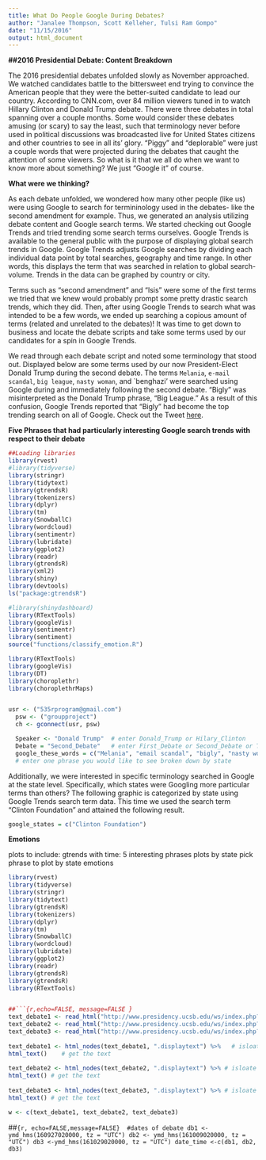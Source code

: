 ```yaml
---
title: What Do People Google During Debates?
author: "Janalee Thompson, Scott Kelleher, Tulsi Ram Gompo"
date: "11/15/2016"
output: html_document
---
```


**##2016 Presidential Debate: Content Breakdown**

  The 2016 presidential debates unfolded slowly as November approached. We watched
candidates battle to the bittersweet end trying to convince the American people that
they were the better-suited candidate to lead our country. According to CNN.com, over
84 million viewers tuned in to watch Hillary Clinton and Donald Trump debate. There
were three debates in total spanning over a couple months. Some would consider these
debates amusing (or scary) to say the least, such that terminology never before used in
political discussions was broadcasted live for United States citizens and other
countries to see in all its' glory. "Piggy" and "deplorable" were just a couple
words that were projected during the debates that caught the attention of some viewers.
So what is it that we all do when we want to know more about something? We just "Google
it" of course. 

**What were we thinking?**

  As each debate unfolded, we wondered how many other people (like us) were using
Google to search for termininology used in the debates- like the second amendment for
example. Thus, we generated an analysis utilizing debate content and Google search
terms. We started checking out Google Trends and tried trending some search terms
ourselves. Google Trends is available to the general public with the purpose of
displaying global search trends in Google. Google Trends adjusts Google searches by
dividing each individual data point by total searches, geography and time range. In
other words, this displays the term that was searched in relation to global
search-volume. Trends in the data can be graphed by country or city. 
  
  Terms such as “second amendment” and “Isis” were some of the first terms we tried
that we knew would probably prompt some pretty drastic search trends, which they did.
Then, after using Google Trends to search what was intended to be a few words, we ended
up searching a copious amount of terms (related and unrelated to the debates)! It was
time to get down to business and locate the debate scripts and take some terms used by
our candidates for a spin in Google Trends. 

  We read through each debate script and noted some terminology that stood out.
Displayed below are some terms used by our now President-Elect Donald Trump during the
second debate. The terms `Melania`, `e-mail scandal`, `big league`, `nasty woman`, and
`benghazi' were searched using Google during and immediately following the second
debate. "Bigly" was misinterpreted as the Donald Trump phrase, "Big League." As a
result of this confusion, Google Trends reported that "Bigly" had become the top
trending search on all of Google. Check out the Tweet
[here](http://www.aol.com/article/news/2016/10/19/1-word-most-searched-term-during-pres
idential-debate/21587735/). 

**Five Phrases that had particularly interesting Google search trends with respect to
their debate**
```r
##Loading libraries
library(rvest)
#library(tidyverse)
library(stringr)
library(tidytext)
library(gtrendsR)
library(tokenizers)
library(dplyr)
library(tm)
library(SnowballC)
library(wordcloud)
library(sentimentr)
library(lubridate)
library(ggplot2)
library(readr)
library(gtrendsR)
library(xml2)
library(shiny)
library(devtools)
ls("package:gtrendsR")

#library(shinydashboard)
library(RTextTools)
library(googleVis)
library(sentimentr)
library(sentiment)
source("functions/classify_emotion.R")

library(RTextTools)
library(googleVis)
library(DT)
library(choroplethr)
library(choroplethrMaps)


usr <- ("535rprogram@gmail.com")
  psw <- ("groupproject")
  ch <- gconnect(usr, psw)
```

```r
  Speaker <- "Donald Trump"  # enter Donald_Trump or Hilary_Clinton
  Debate = "Second_Debate"   # enter First_Debate or Second_Debate or Third_Debate
  google_these_words = c("Melania", "email scandal", "bigly", "nasty woman", "benghazi")  # enter up to five phrases to google in gtrends and results
  # enter one phrase you would like to see broken down by state

```

  Additionally, we were interested in specific terminology searched in Google at the
state level. Specifically, which states were Googling more particular terms than
others? The following graphic is categorized by state using Google Trends search term
data. This time we used the search term "Clinton Foundation" and attained the following
result. 
```r
google_states = c("Clinton Foundation")

```

**Emotions**










plots to include:
gtrends with time: 5 interesting phrases
plots by state pick phrase to plot by state
emotions






```r
library(rvest)
library(tidyverse)
library(stringr)
library(tidytext)
library(gtrendsR)
library(tokenizers)
library(dplyr)
library(tm)
library(SnowballC)
library(wordcloud)
library(lubridate)
library(ggplot2)
library(readr)
library(gtrendsR)
library(gtrendsR)
library(RTextTools)


##```{r,echo=FALSE, message=FALSE }
text_debate1 <- read_html("http://www.presidency.ucsb.edu/ws/index.php?pid=118971")  # load the first debate page
text_debate2 <- read_html("http://www.presidency.ucsb.edu/ws/index.php?pid=119038")   # load the second debate page
text_debate3 <- read_html("http://www.presidency.ucsb.edu/ws/index.php?pid=119039")  # load the third debate page 
    
text_debate1 <- html_nodes(text_debate1, ".displaytext") %>%   # isloate the text
html_text()    # get the text
  
text_debate2 <- html_nodes(text_debate2, ".displaytext") %>% # isloate the text
html_text() # get the text
      
text_debate3 <- html_nodes(text_debate3, ".displaytext") %>% # isloate the text
html_text() # get the text

w <- c(text_debate1, text_debate2, text_debate3)
```



##``` {r, echo=FALSE,message=FALSE}
 #dates of debate
db1 <- ymd_hms(160927020000, tz = "UTC")
db2 <- ymd_hms(161009020000, tz = "UTC")
db3 <-ymd_hms(161029020000, tz = "UTC")
date_time <-c(db1, db2, db3)
```



